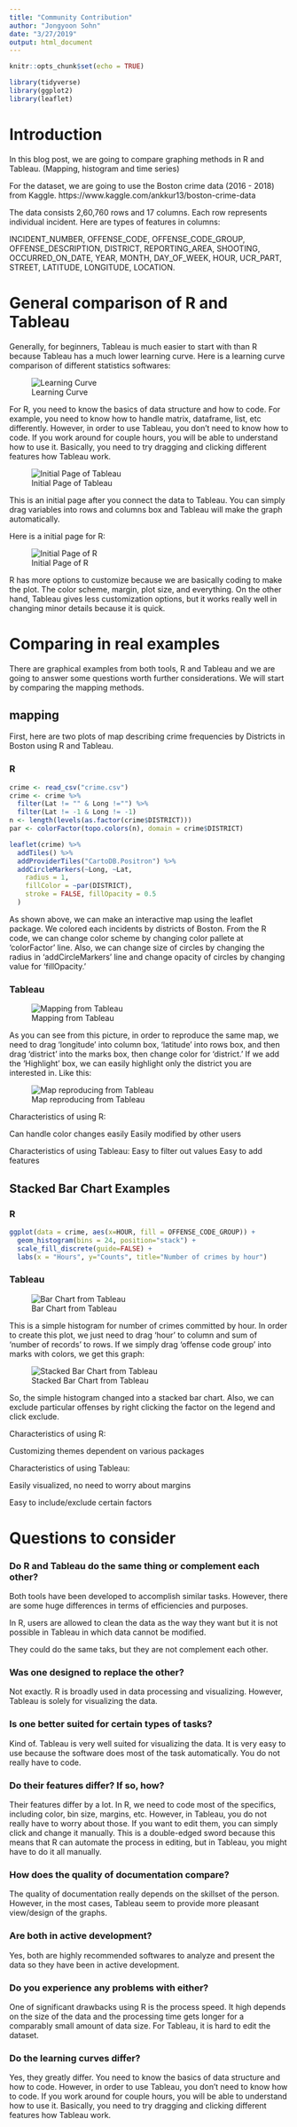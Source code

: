 ```yaml
---
title: "Community Contribution"
author: "Jongyoon Sohn"
date: "3/27/2019"
output: html_document
---
```


```r
knitr::opts_chunk$set(echo = TRUE)
```
```r
library(tidyverse)
library(ggplot2)
library(leaflet)
```


# Introduction

In this blog post, we are going to compare graphing methods in R and Tableau. (Mapping, histogram and time series)

For the dataset, we are going to use the Boston crime data (2016 - 2018) from Kaggle.
https://www.kaggle.com/ankkur13/boston-crime-data

The data consists 2,60,760 rows and 17 columns. Each row represents individual incident. 
Here are types of features in columns:

INCIDENT_NUMBER, OFFENSE_CODE, OFFENSE_CODE_GROUP, OFFENSE_DESCRIPTION, DISTRICT, REPORTING_AREA, SHOOTING, OCCURRED_ON_DATE, YEAR, MONTH, DAY_OF_WEEK, HOUR, UCR_PART, STREET, LATITUDE, LONGITUDE, LOCATION.


# General comparison of R and Tableau
Generally, for beginners, Tableau is much easier to start with than R because Tableau has a much lower learning curve. Here is a learning curve comparison of different statistics softwares:



![Learning Curve](learningcurve.png)


For R, you need to know the basics of data structure and how to code. For example, you need to know how to handle matrix, dataframe, list, etc differently. However, in order to use Tableau, you don’t need to know how to code. If you work around for couple hours, you will be able to understand how to use it. Basically, you need to try dragging and clicking different features how Tableau work.


![Initial Page of Tableau](initial_T.png)

This is an initial page after you connect the data to Tableau. You can simply drag variables into rows and columns box and Tableau will make the graph automatically.


Here is a initial page for R:

![Initial Page of R](initial_R.png)

R has more options to customize because we are basically coding to make the plot. The color scheme, margin, plot size, and everything. On the other hand, Tableau gives less customization options, but it works really well in changing minor details because it is quick.






# Comparing in real examples
There are graphical examples from both tools, R and Tableau and we are going to answer some questions worth further considerations. We will start by comparing the mapping methods.


## mapping
First, here are two plots of map describing crime frequencies by Districts in Boston using R and Tableau.

### R
```r
crime <- read_csv("crime.csv")
crime <- crime %>%
  filter(Lat != "" & Long !="") %>%
  filter(Lat != -1 & Long != -1)
n <- length(levels(as.factor(crime$DISTRICT)))
par <- colorFactor(topo.colors(n), domain = crime$DISTRICT)

leaflet(crime) %>%
  addTiles() %>%
  addProviderTiles("CartoDB.Positron") %>%
  addCircleMarkers(~Long, ~Lat,
    radius = 1,
    fillColor = ~par(DISTRICT),
    stroke = FALSE, fillOpacity = 0.5
  )

```

As shown above, we can make an interactive map using the leaflet package. We colored each incidents by districts of Boston. From the R code, we can change color scheme by changing color pallete at ‘colorFactor’ line. Also, we can change size of circles by changing the radius in ‘addCircleMarkers’ line and change opacity of circles by changing value for ‘fillOpacity.’

### Tableau

![Mapping from Tableau](Map_T_1.png)

As you can see from this picture, in order to reproduce the same map, we need to drag ‘longitude’ into column box, ‘latitude’ into rows box, and then drag ‘district’ into the marks box, then change color for ‘district.’ If we add the ‘Highlight’ box, we can easily highlight only the district you are interested in. Like this:

![Map reproducing from Tableau](Map_T_2.png)


Characteristics of using R:

Can handle color changes easily
Easily modified by other users


Characteristics of using Tableau:
Easy to filter out values
Easy to add features



## Stacked Bar Chart Examples

### R

```r
ggplot(data = crime, aes(x=HOUR, fill = OFFENSE_CODE_GROUP)) +
  geom_histogram(bins = 24, position="stack") +
  scale_fill_discrete(guide=FALSE) +
  labs(x = "Hours", y="Counts", title="Number of crimes by hour")
```



### Tableau

![Bar Chart from Tableau](Bar_T_1.png)

This is a simple histogram for number of crimes committed by hour. In order to create this plot, we just need to drag ‘hour’ to column and sum of ‘number of records’ to rows. If we simply drag ‘offense code group’ into marks with colors, we get this graph:


![Stacked Bar Chart from Tableau](Bar_T_2.png)


So, the simple histogram changed into a stacked bar chart. Also, we can exclude particular offenses by right clicking the factor on the legend and click exclude.



Characteristics of using R:

Customizing themes dependent on various packages



Characteristics of using Tableau:

Easily visualized, no need to worry about margins

Easy to include/exclude certain factors


# Questions to consider


### Do R and Tableau do the same thing or complement each other?

Both tools have been developed to accomplish similar tasks. However, there are some huge differences in terms of efficiencies and purposes.

In R, users are allowed to clean the data as the way they want but it is not possible in Tableau in which data cannot be modified.

They could do the same taks, but they are not complement each other.


### Was one designed to replace the other? 

Not exactly. R is broadly used in data processing and visualizing. However, Tableau is solely for visualizing the data.


### Is one better suited for certain types of tasks?

Kind of. Tableau is very well suited for visualizing the data. It is very easy to use because the software does most of the task automatically. You do not really have to code.


### Do their features differ? If so, how?

Their features differ by a lot. In R, we need to code most of the specifics, including color, bin size, margins, etc. However, in Tableau, you do not really have to worry about those. If you want to edit them, you can simply click and change it manually. This is a double-edged sword because this means that R can automate the process in editing, but in Tableau, you might have to do it all manually.


### How does the quality of documentation compare?

The quality of documentation really depends on the skillset of the person. However, in the most cases, Tableau seem to provide more pleasant view/design of the graphs.



### Are both in active development?

Yes, both are highly recommended softwares to analyze and present the data so they have been in active development.


### Do you experience any problems with either?

One of significant drawbacks using R is the process speed. It high depends on the size of the data and the processing time gets longer for a comparably small amount of data size. For Tableau, it is hard to edit the dataset. 


### Do the learning curves differ?

Yes, they greatly differ. You need to know the basics of data structure and how to code. However, in order to use Tableau, you don’t need to know how to code. If you work around for couple hours, you will be able to understand how to use it. Basically, you need to try dragging and clicking different features how Tableau work.



